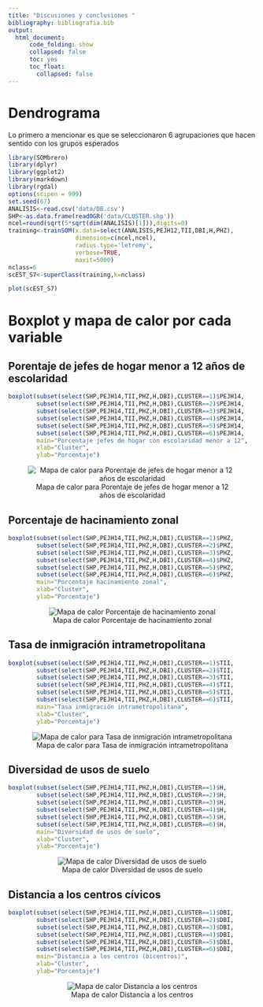 ```yaml
---
title: "Discusiones y conclusiones "
bibliography: bibliografia.bib
output: 
  html_document:
      code_folding: show
      collapsed: false
      toc: yes
      toc_float: 
        collapsed: false
---
```

<div class=text-justify>
# Dendrograma

Lo primero a mencionar es que se seleccionaron 6 agrupaciones que hacen sentido  con los grupos esperados
```r
library(SOMbrero)
library(dplyr)
library(ggplot2)
library(markdown)
library(rgdal)
options(scipen = 999)
set.seed(67)
ANALISIS<-read.csv('data/DB.csv')
SHP<-as.data.frame(readOGR('data/CLUSTER.shp'))
ncel=round(sqrt(5*sqrt(dim(ANALISIS)[1])),digits=0)
training<-trainSOM(x.data=select(ANALISIS,PEJH12,TII,DBI,H,PHZ),
                   dimension=c(ncel,ncel),
                   radius.type='letremy',
                   verbose=TRUE,
                   maxit=5000)
nclass=6
scEST_S7<-superClass(training,k=nclass)
```
```r
plot(scEST_S7)
```


# Boxplot y mapa de calor por cada variable

## Porentaje de jefes de hogar menor a 12 años de escolaridad

```r
boxplot(subset(select(SHP,PEJH14,TII,PHZ,H,DBI),CLUSTER==1)$PEJH14,
        subset(select(SHP,PEJH14,TII,PHZ,H,DBI),CLUSTER==2)$PEJH14,
        subset(select(SHP,PEJH14,TII,PHZ,H,DBI),CLUSTER==3)$PEJH14,
        subset(select(SHP,PEJH14,TII,PHZ,H,DBI),CLUSTER==4)$PEJH14,
        subset(select(SHP,PEJH14,TII,PHZ,H,DBI),CLUSTER==5)$PEJH14,
        subset(select(SHP,PEJH14,TII,PHZ,H,DBI),CLUSTER==6)$PEJH14,
        main="Porcentaje jefes de hogar con escolaridad menor a 12",
        xlab="Cluster",
        ylab="Porcentaje")
```

<center>![Mapa de calor para Porentaje de jefes de hogar menor a 12 años de escolaridad](imagenes/PEJH12.png)</center>

## Porcentaje de hacinamiento zonal

```r
boxplot(subset(select(SHP,PEJH14,TII,PHZ,H,DBI),CLUSTER==1)$PHZ,
        subset(select(SHP,PEJH14,TII,PHZ,H,DBI),CLUSTER==2)$PHZ,
        subset(select(SHP,PEJH14,TII,PHZ,H,DBI),CLUSTER==3)$PHZ,
        subset(select(SHP,PEJH14,TII,PHZ,H,DBI),CLUSTER==4)$PHZ,
        subset(select(SHP,PEJH14,TII,PHZ,H,DBI),CLUSTER==5)$PHZ,
        subset(select(SHP,PEJH14,TII,PHZ,H,DBI),CLUSTER==6)$PHZ,
        main="Porcentaje hacinamiento zonal",
        xlab="Cluster",
        ylab="Porcentaje")
```

<center>![Mapa de calor Porcentaje de hacinamiento zonal](imagenes/PHZ.png)</center>

## Tasa de inmigración intrametropolitana

```r
boxplot(subset(select(SHP,PEJH14,TII,PHZ,H,DBI),CLUSTER==1)$TII,
        subset(select(SHP,PEJH14,TII,PHZ,H,DBI),CLUSTER==2)$TII,
        subset(select(SHP,PEJH14,TII,PHZ,H,DBI),CLUSTER==3)$TII,
        subset(select(SHP,PEJH14,TII,PHZ,H,DBI),CLUSTER==4)$TII,
        subset(select(SHP,PEJH14,TII,PHZ,H,DBI),CLUSTER==5)$TII,
        subset(select(SHP,PEJH14,TII,PHZ,H,DBI),CLUSTER==6)$TII,
        main="Tasa inmigración intrametropolitana",
        xlab="Cluster",
        ylab="Porcentaje")
```

<center>![Mapa de calor para Tasa de inmigración intrametropolitana](imagenes/TII.png)</center>

## Diversidad de usos de suelo

```r
boxplot(subset(select(SHP,PEJH14,TII,PHZ,H,DBI),CLUSTER==1)$H,
        subset(select(SHP,PEJH14,TII,PHZ,H,DBI),CLUSTER==2)$H,
        subset(select(SHP,PEJH14,TII,PHZ,H,DBI),CLUSTER==3)$H,
        subset(select(SHP,PEJH14,TII,PHZ,H,DBI),CLUSTER==4)$H,
        subset(select(SHP,PEJH14,TII,PHZ,H,DBI),CLUSTER==5)$H,
        subset(select(SHP,PEJH14,TII,PHZ,H,DBI),CLUSTER==6)$H,
        main="Diversidad de usos de suelo",
        xlab="Cluster",
        ylab="Porcentaje")
```

<center>![Mapa de calor Diversidad de usos de suelo](imagenes/H.png)</center>

## Distancia a los centros cívicos

```r
boxplot(subset(select(SHP,PEJH14,TII,PHZ,H,DBI),CLUSTER==1)$DBI,
        subset(select(SHP,PEJH14,TII,PHZ,H,DBI),CLUSTER==2)$DBI,
        subset(select(SHP,PEJH14,TII,PHZ,H,DBI),CLUSTER==3)$DBI,
        subset(select(SHP,PEJH14,TII,PHZ,H,DBI),CLUSTER==4)$DBI,
        subset(select(SHP,PEJH14,TII,PHZ,H,DBI),CLUSTER==5)$DBI,
        subset(select(SHP,PEJH14,TII,PHZ,H,DBI),CLUSTER==6)$DBI,
        main="Distancia a los centros (bicentros)",
        xlab="Cluster",
        ylab="Porcentaje")
```

<center>![Mapa de calor Distancia a los centros](imagenes/DBI.png)</center>

</div>